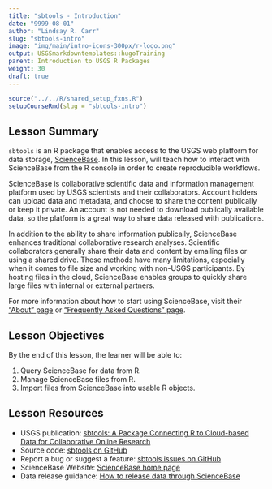 ```yaml
---
title: "sbtools - Introduction"
date: "9999-08-01"
author: "Lindsay R. Carr"
slug: "sbtools-intro"
image: "img/main/intro-icons-300px/r-logo.png"
output: USGSmarkdowntemplates::hugoTraining
parent: Introduction to USGS R Packages
weight: 30
draft: true
---
```


```r
source("../../R/shared_setup_fxns.R")
setupCourseRmd(slug = "sbtools-intro")
```

## Lesson Summary

`sbtools` is an R package that enables access to the USGS web platform for data storage, [ScienceBase](https://www.sciencebase.gov). In this lesson, will teach how to interact with ScienceBase from the R console in order to create reproducible workflows.

ScienceBase is collaborative scientific data and information management platform used by USGS scientists and their collaborators. Account holders can upload data and metadata, and choose to share the content publically or keep it private. An account is not needed to download publically available data, so the platform is a great way to share data released with publications.

In addition to the ability to share information publically, ScienceBase enhances traditional collaborative research analyses. Scientific collaborators generally share their data and content by emailing files or using a shared drive. These methods have many limitations, especially when it comes to file size and working with non-USGS participants. By hosting files in the cloud, ScienceBase enables groups to quickly share large files with internal or external partners. 

For more information about how to start using ScienceBase, visit their ["About" page](https://www.sciencebase.gov/about/) or ["Frequently Asked Questions" page](https://www.sciencebase.gov/about/faq).

## Lesson Objectives

By the end of this lesson, the learner will be able to:

1. Query ScienceBase for data from R.
2. Manage ScienceBase files from R.
3. Import files from ScienceBase into usable R objects.

## Lesson Resources

- USGS publication: [sbtools: A Package Connecting R to Cloud-based Data for Collaborative Online Research](https://journal.r-project.org/archive/2016-1/winslow-chamberlain-appling-etal.pdf)
- Source code: [sbtools on GitHub](https://github.com/USGS-R/sbtools)
- Report a bug or suggest a feature: [sbtools issues on GitHub](https://github.com/USGS-R/sbtools/issues)
- ScienceBase Website: [ScienceBase home page](https://www.sciencebase.gov/catalog/)
- Data release guidance: [How to release data through ScienceBase](https://www.sciencebase.gov/about/content/data-release)
